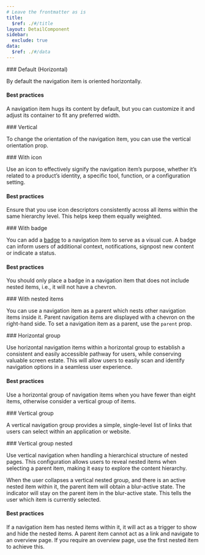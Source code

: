 ```yaml
---
# Leave the frontmatter as is
title:
  $ref: ./#/title
layout: DetailComponent
sidebar:
  exclude: true
data:
  $ref: ./#/data
---
```


<LivePreviewControls>

  <LivePreview componentName="navigation-item" exampleName="Default">
    ### Default (Horizontal)

By default the navigation item is oriented horizontally.

#### Best practices

A navigation item hugs its content by default, but you can customize it and adjust its container to fit any preferred width.

</LivePreview>

  <LivePreview componentName="navigation-item" exampleName="Vertical">
    ### Vertical

To change the orientation of the navigation item, you can use the vertical orientation prop.

</LivePreview>

  <LivePreview componentName="navigation-item" exampleName="WithIcon">
    ### With icon

Use an icon to effectively signify the navigation item’s purpose, whether it’s related to a product’s identity, a specific tool, function, or a configuration setting.

#### Best practices

Ensure that you use icon descriptors consistently across all items within the same hierarchy level. This helps keep them equally weighted.

</LivePreview>

  <LivePreview componentName="navigation-item" exampleName="WithBadge">
    ### With badge

You can add a [badge](../badge) to a navigation item to serve as a visual cue. A badge can inform users of additional context, notifications, signpost new content or indicate a status.

#### Best practices

You should only place a badge in a navigation item that does not include nested items, i.e., it will not have a chevron.

</LivePreview>

  <LivePreview componentName="navigation-item" exampleName="WithNestedItems">
    ### With nested items

You can use a navigation item as a parent which nests other navigation items inside it. Parent navigation items are displayed with a chevron on the right-hand side. To set a navigation item as a parent, use the `parent` prop.

</LivePreview>

  <LivePreview componentName="navigation-item" exampleName="HorizontalGroup">
    ### Horizontal group

Use horizontal navigation items within a horizontal group to establish a consistent and easily accessible pathway for users, while conserving valuable screen estate. This will allow users to easily scan and identify navigation options in a seamless user experience.

#### Best practices

Use a horizontal group of navigation items when you have fewer than eight items, otherwise consider a vertical group of items.

</LivePreview>

  <LivePreview componentName="navigation-item" exampleName="VerticalGroup">
    ### Vertical group

A vertical navigation group provides a simple, single-level list of links that users can select within an application or website.

</LivePreview>

  <LivePreview componentName="navigation-item" exampleName="VerticalNestedGroup">
    ### Vertical group nested

Use vertical navigation when handling a hierarchical structure of nested pages. This configuration allows users to reveal nested items when selecting a parent item, making it easy to explore the content hierarchy.

When the user collapses a vertical nested group, and there is an active nested item within it, the parent item will obtain a blur-active state. The indicator will stay on the parent item in the blur-active state. This tells the user which item is currently selected.

#### Best practices

If a navigation item has nested items within it, it will act as a trigger to show and hide the nested items. A parent item cannot act as a link and navigate to an overview page. If you require an overview page, use the first nested item to achieve this.

</LivePreview>

</LivePreviewControls>
